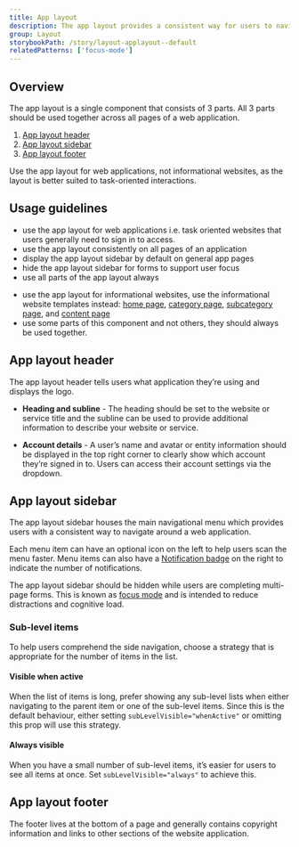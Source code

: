 ```yaml
---
title: App layout
description: The app layout provides a consistent way for users to navigate around a web application and access their account settings.
group: Layout
storybookPath: /story/layout-applayout--default
relatedPatterns: ['focus-mode']
---
```


## Overview

The app layout is a single component that consists of 3 parts. All 3 parts should be used together across all pages of a web application.

1. [App layout header](#app-layout-header)
2. [App layout sidebar](#app-layout-sidebar)
3. [App layout footer](#app-layout-footer)

Use the app layout for web applications, not informational websites, as the layout is better suited to task-oriented interactions.

<ImageWithBorder
	alt="Screenshot of App layout components with annotations labelling the header, sidebar and footer"
	src="/img/components/app-layout.png"
/>

## Usage guidelines

<DoHeading />

- use the app layout for web applications i.e. task oriented websites that users generally need to sign in to access.
- use the app layout consistently on all pages of an application
- display the app layout sidebar by default on general app pages
- hide the app layout sidebar for forms to support user focus
- use all parts of the app layout always

<DontHeading />

- use the app layout for informational websites, use the informational website templates instead: [home page](/templates/home), [category page](/templates/category), [subcategory page](/templates/subcategory), and [content page](/templates/content)
- use some parts of this component and not others, they should always be used together.

## App layout header

The app layout header tells users what application they’re using and displays the logo.

- **Heading and subline** - The heading should be set to the website or service title and the subline can be used to provide additional information to describe your website or service.

- **Account details** - A user’s name and avatar or entity information should be displayed in the top right corner to clearly show which account they’re signed in to. Users can access their account settings via the dropdown.

## App layout sidebar

The app layout sidebar houses the main navigational menu which provides users with a consistent way to navigate around a web application.

Each menu item can have an optional icon on the left to help users scan the menu faster. Menu items can also have a [Notification badge](/components/notification-badge) on the right to indicate the number of notifications.

The app layout sidebar should be hidden while users are completing multi-page forms. This is known as [focus mode](/patterns/focus-mode) and is intended to reduce distractions and cognitive load.

<ImageWithBorder
	alt="Screenshot of App layout components in focus mode with annotations labelling the header and footer"
	src="/img/components/app-layout-focus-mode.png"
/>

### Sub-level items

To help users comprehend the side navigation, choose a strategy that is appropriate for the number of items in the list.

#### Visible when active

When the list of items is long, prefer showing any sub-level lists when either navigating to the parent item or one of the sub-level items. Since this is the default behaviour, either setting `subLevelVisible="whenActive"` or omitting this prop will use this strategy.

#### Always visible

When you have a small number of sub-level items, it’s easier for users to see all items at once. Set `subLevelVisible="always"` to achieve this.

## App layout footer

The footer lives at the bottom of a page and generally contains copyright information and links to other sections of the website application.

